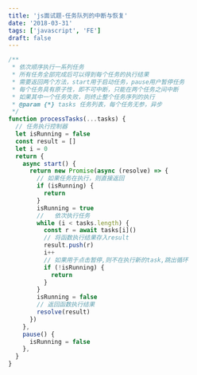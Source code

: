 ```yaml
---
title: 'js面试题-任务队列的中断与恢复'
date: '2018-03-31'
tags: ['javascript', 'FE']
draft: false
---
```


```javascript
/**
 * 依次顺序执行一系列任务
 * 所有任务全部完成后可以得到每个任务的执行结果
 * 需要返回两个方法，start用于启动任务，pause用户暂停任务
 * 每个任务具有原子性，即不可中断，只能在两个任务之间中断
 * 如果其中一个任务失败，则终止整个任务序列的执行
 * @param {*} tasks 任务列表，每个任务无参，异步
 */
function processTasks(...tasks) {
  // 任务执行控制器
  let isRunning = false
  const result = []
  let i = 0
  return {
    async start() {
      return new Promise(async (resolve) => {
        // 如果任务在执行，则直接返回
        if (isRunning) {
          return
        }
        isRunning = true
        //   依次执行任务
        while (i < tasks.length) {
          const r = await tasks[i]()
          // 将函数执行结果存入result
          result.push(r)
          i++
          // 如果用于点击暂停,则不在执行新的task,跳出循环
          if (!isRunning) {
            return
          }
        }
        isRunning = false
        // 返回函数执行结果
        resolve(result)
      })
    },
    pause() {
      isRunning = false
    },
  }
}
```
